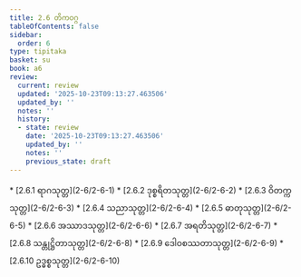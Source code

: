```yaml
---
title: 2.6 တိကဝဂ္ဂ
tableOfContents: false
sidebar:
  order: 6
type: tipitaka
basket: su
book: a6
review:
  current: review
  updated: '2025-10-23T09:13:27.463506'
  updated_by: ''
  notes: ''
  history:
  - state: review
    date: '2025-10-23T09:13:27.463506'
    updated_by: ''
    notes: ''
    previous_state: draft
---
```



<ReviewStatus review={frontmatter.review} showDetails={true} />

<HypothesisAnnotation frontmatter={frontmatter} />

<DynamicBreadcrumb />



<TableOfContents book="a6" section="2.6">
* [2.6.1 ရာဂသုတ္တ](2-6/2-6-1)
* [2.6.2 ဒုစ္စရိတသုတ္တ](2-6/2-6-2)
* [2.6.3 ဝိတက္ကသုတ္တ](2-6/2-6-3)
* [2.6.4 သညာသုတ္တ](2-6/2-6-4)
* [2.6.5 ဓာတုသုတ္တ](2-6/2-6-5)
* [2.6.6 အဿာဒသုတ္တ](2-6/2-6-6)
* [2.6.7 အရတိသုတ္တ](2-6/2-6-7)
* [2.6.8 သန္တုဋ္ဌိတာသုတ္တ](2-6/2-6-8)
* [2.6.9 ဒေါဝစဿတာသုတ္တ](2-6/2-6-9)
* [2.6.10 ဥဒ္ဓစ္စသုတ္တ](2-6/2-6-10)
</TableOfContents>